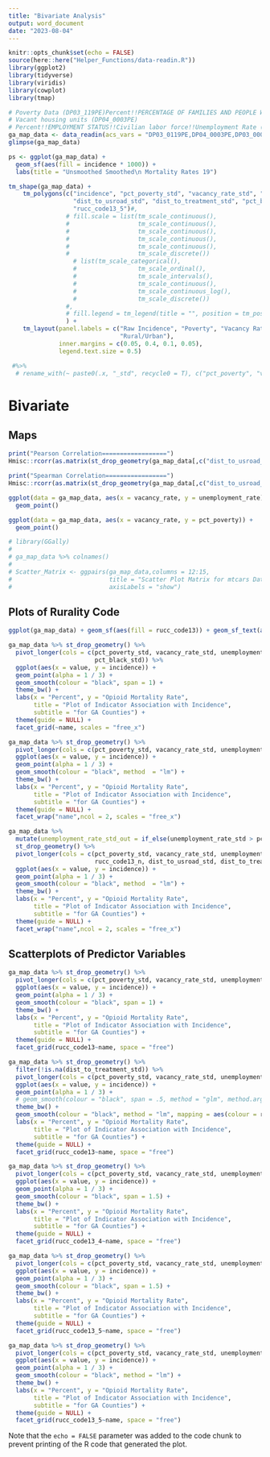 ```yaml
---
title: "Bivariate Analysis"
output: word_document
date: "2023-08-04"
---
```


```r
knitr::opts_chunk$set(echo = FALSE)
source(here::here("Helper_Functions/data-readin.R"))
library(ggplot2)
library(tidyverse)
library(viridis)
library(cowplot)
library(tmap)

# Poverty Data (DP03_119PE)Percent!!PERCENTAGE OF FAMILIES AND PEOPLE WHOSE INCOME IN THE PAST 12 MONTHS IS BELOW THE POVERTY LEVEL!!All families
# Vacant housing units (DP04_0003PE)
# Percent!!EMPLOYMENT STATUS!!Civilian labor force!!Unemployment Rate (DP03_0009PE)
ga_map_data <- data_readin(acs_vars = "DP03_0119PE,DP04_0003PE,DP03_0009PE,DP05_0065PE", acs_yr = 2020, mort_year = 2020)
glimpse(ga_map_data)
```

```r

ps <- ggplot(ga_map_data) + 
  geom_sf(aes(fill = incidence * 1000)) +
  labs(title = "Unsmoothed Smoothed\n Mortality Rates 19")

tm_shape(ga_map_data) +
    tm_polygons(c("incidence", "pct_poverty_std", "vacancy_rate_std", "unemployment_rate_std", 
                  "dist_to_usroad_std", "dist_to_treatment_std", "pct_black_std",
                  "rucc_code13_5")#, 
                # fill.scale = list(tm_scale_continuous(),
                #                   tm_scale_continuous(),
                #                   tm_scale_continuous(),
                #                   tm_scale_continuous(),
                #                   tm_scale_continuous(),
                #                   tm_scale_discrete())
                  # list(tm_scale_categorical(),
                  #                 tm_scale_ordinal(),
                  #                 tm_scale_intervals(),
                  #                 tm_scale_continuous(),
                  #                 tm_scale_continuous_log(),
                  #                 tm_scale_discrete())
                #,
                # fill.legend = tm_legend(title = "", position = tm_pos_in("left", "top"))
                ) +
    tm_layout(panel.labels = c("Raw Incidence", "Poverty", "Vacancy Rate", "Unemployment Rate", "Dist to USRoad", "Dist to Treatment", "Percent Black",
                               "Rural/Urban"), 
              inner.margins = c(0.05, 0.4, 0.1, 0.05),
              legend.text.size = 0.5)

 #%>% 
  # rename_with(~ paste0(.x, "_std", recycle0 = T), c("pct_poverty", "vacancy_rate", "unemployment_rate"))

```


# Bivariate

## Maps

```r
print("Pearson Correlation==================")
Hmisc::rcorr(as.matrix(st_drop_geometry(ga_map_data[,c("dist_to_usroad_std", "dist_to_treatment_std", "pct_poverty_std", "vacancy_rate_std", "unemployment_rate_std", "incidence")])))[c(1,3)]

print("Spearman Correlation=================")
Hmisc::rcorr(as.matrix(st_drop_geometry(ga_map_data[,c("dist_to_usroad_std", "dist_to_treatment_std","pct_poverty_std", "vacancy_rate_std", "unemployment_rate_std", "incidence")])),type = 'spearman')

ggplot(data = ga_map_data, aes(x = vacancy_rate, y = unemployment_rate)) +
  geom_point()

ggplot(data = ga_map_data, aes(x = vacancy_rate, y = pct_poverty)) +
  geom_point() 


```

```r
# library(GGally)
# 
# ga_map_data %>% colnames()
# 
# Scatter_Matrix <- ggpairs(ga_map_data,columns = 12:15,
#                           title = "Scatter Plot Matrix for mtcars Dataset",
#                           axisLabels = "show")
```
 
 
## Plots of Rurality Code

```r

ggplot(ga_map_data) + geom_sf(aes(fill = rucc_code13)) + geom_sf_text(aes(label = NAME))

```






```r

ga_map_data %>% st_drop_geometry() %>%
  pivot_longer(cols = c(pct_poverty_std, vacancy_rate_std, unemployment_rate_std, rucc_code13_n, dist_to_usroad_std, dist_to_treatment_std,
                        pct_black_std)) %>%
  ggplot(aes(x = value, y = incidence)) +
  geom_point(alpha = 1 / 3) +
  geom_smooth(colour = "black", span = 1) +
  theme_bw() +
  labs(x = "Percent", y = "Opioid Mortality Rate",
       title = "Plot of Indicator Association with Incidence",
       subtitle = "for GA Counties") +
  theme(guide = NULL) +
  facet_grid(~name, scales = "free_x")

ga_map_data %>% st_drop_geometry() %>%
  pivot_longer(cols = c(pct_poverty_std, vacancy_rate_std, unemployment_rate_std, rucc_code13_n, dist_to_usroad_std, dist_to_treatment_std)) %>%
  ggplot(aes(x = value, y = incidence)) +
  geom_point(alpha = 1 / 3) +
  geom_smooth(colour = "black", method  = "lm") +
  theme_bw() +
  labs(x = "Percent", y = "Opioid Mortality Rate",
       title = "Plot of Indicator Association with Incidence",
       subtitle = "for GA Counties") +
  theme(guide = NULL) +
  facet_wrap("name",ncol = 2, scales = "free_x")


```
```r
ga_map_data %>% 
  mutate(unemployment_rate_std_out = if_else(unemployment_rate_std > pctile99, pctile99, unemployment_rate_std, NA_real_)) %>% 
  st_drop_geometry() %>%
  pivot_longer(cols = c(pct_poverty_std, vacancy_rate_std, unemployment_rate_std, unemployment_rate_std_out,
                        rucc_code13_n, dist_to_usroad_std, dist_to_treatment_std)) %>%
  ggplot(aes(x = value, y = incidence)) +
  geom_point(alpha = 1 / 3) +
  geom_smooth(colour = "black", method  = "lm") +
  theme_bw() +
  labs(x = "Percent", y = "Opioid Mortality Rate",
       title = "Plot of Indicator Association with Incidence",
       subtitle = "for GA Counties") +
  theme(guide = NULL) +
  facet_wrap("name",ncol = 2, scales = "free_x")

```



## Scatterplots of Predictor Variables

```r

ga_map_data %>% st_drop_geometry() %>% 
  pivot_longer(cols = c(pct_poverty_std, vacancy_rate_std, unemployment_rate_std, dist_to_usroad_std, dist_to_treatment_std)) %>% 
  ggplot(aes(x = value, y = incidence)) +
  geom_point(alpha = 1 / 3) +
  geom_smooth(colour = "black", span = 1) +
  theme_bw() +
  labs(x = "Percent", y = "Opioid Mortality Rate", 
       title = "Plot of Indicator Association with Incidence",
       subtitle = "for GA Counties") +
  theme(guide = NULL) +
  facet_grid(rucc_code13~name, space = "free")

ga_map_data %>% st_drop_geometry() %>% 
  filter(!is.na(dist_to_treatment_std)) %>% 
  pivot_longer(cols = c(pct_poverty_std, vacancy_rate_std, unemployment_rate_std, dist_to_usroad_std, dist_to_treatment_std)) %>% 
  ggplot(aes(x = value, y = incidence)) +
  geom_point(alpha = 1 / 3) +
  # geom_smooth(colour = "black", span = .5, method = "glm", method.args = list(family="poisson")) +
  theme_bw() +
  geom_smooth(colour = "black", method = "lm", mapping = aes(colour = rucc_code13)) +
  labs(x = "Percent", y = "Opioid Mortality Rate", 
       title = "Plot of Indicator Association with Incidence",
       subtitle = "for GA Counties") +
  theme(guide = NULL) +
  facet_grid(rucc_code13~name, space = "free")

```

```r

ga_map_data %>% st_drop_geometry() %>% 
  pivot_longer(cols = c(pct_poverty_std, vacancy_rate_std, unemployment_rate_std, dist_to_usroad_std, dist_to_treatment_std)) %>% 
  ggplot(aes(x = value, y = incidence)) +
  geom_point(alpha = 1 / 3) +
  geom_smooth(colour = "black", span = 1.5) +
  theme_bw() +
  labs(x = "Percent", y = "Opioid Mortality Rate", 
       title = "Plot of Indicator Association with Incidence",
       subtitle = "for GA Counties") +
  theme(guide = NULL) +
  facet_grid(rucc_code13_4~name, space = "free")

```

```r


ga_map_data %>% st_drop_geometry() %>% 
  pivot_longer(cols = c(pct_poverty_std, vacancy_rate_std, unemployment_rate_std, dist_to_usroad_std, dist_to_treatment_std)) %>% 
  ggplot(aes(x = value, y = incidence)) +
  geom_point(alpha = 1 / 3) +
  geom_smooth(colour = "black", span = 1.5) +
  theme_bw() +
  labs(x = "Percent", y = "Opioid Mortality Rate", 
       title = "Plot of Indicator Association with Incidence",
       subtitle = "for GA Counties") +
  theme(guide = NULL) +
  facet_grid(rucc_code13_5~name, space = "free")

```
```r


ga_map_data %>% st_drop_geometry() %>% 
  pivot_longer(cols = c(pct_poverty_std, vacancy_rate_std, unemployment_rate_std, dist_to_usroad_std, dist_to_treatment_std, pct_black_std)) %>% 
  ggplot(aes(x = value, y = incidence)) +
  geom_point(alpha = 1 / 3) +
  geom_smooth(colour = "black", method = "lm") +
  theme_bw() +
  labs(x = "Percent", y = "Opioid Mortality Rate", 
       title = "Plot of Indicator Association with Incidence",
       subtitle = "for GA Counties") +
  theme(guide = NULL) +
  facet_grid(rucc_code13_5~name, space = "free")

```

Note that the `echo = FALSE` parameter was added to the code chunk to prevent printing of the R code that generated the plot.
